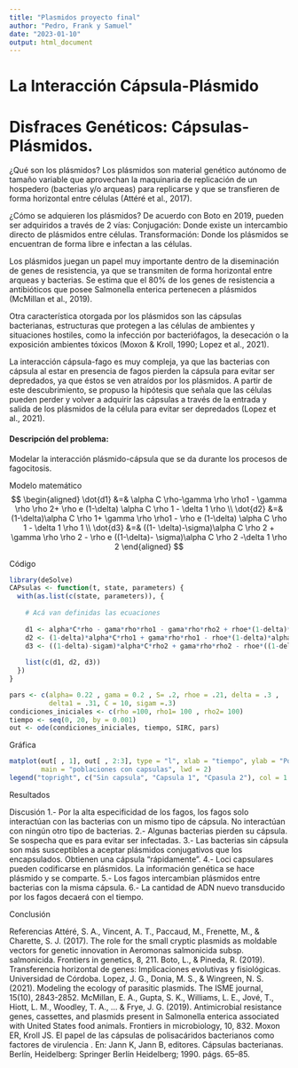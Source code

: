 ---
title: "Plasmidos proyecto final"
author: "Pedro, Frank y Samuel"
date: "2023-01-10"
output: html_document
---

# La Interacción Cápsula-Plásmido

# Disfraces Genéticos: Cápsulas-Plásmidos.

¿Qué son los plásmidos? Los plásmidos son material genético autónomo de tamaño variable que aprovechan la maquinaria de replicación de un hospedero (bacterias y/o arqueas) para replicarse y que se transfieren de forma horizontal entre células (Attéré et al., 2017).

¿Cómo se adquieren los plásmidos? De acuerdo con Boto en 2019, pueden ser adquiridos a través de 2 vías: Conjugación: Donde existe un intercambio directo de plásmidos entre células. Transformación: Donde los plásmidos se encuentran de forma libre e infectan a las células.

Los plásmidos juegan un papel muy importante dentro de la diseminación de genes de resistencia, ya que se transmiten de forma horizontal entre arqueas y bacterias. Se estima que el 80% de los genes de resistencia a antibióticos que posee Salmonella enterica pertenecen a plásmidos (McMillan et al., 2019).

Otra característica otorgada por los plásmidos son las cápsulas bacterianas, estructuras que protegen a las células de ambientes y situaciones hostiles, como la infección por bacteriófagos, la desecación o la exposición ambientes tóxicos (Moxon & Kroll, 1990; Lopez et al., 2021).

La interacción cápsula-fago es muy compleja, ya que las bacterias con cápsula al estar en presencia de fagos pierden la cápsula para evitar ser depredados, ya que éstos se ven atraídos por los plásmidos. A partir de este descubrimiento, se propuso la hipótesis que señala que las células pueden perder y volver a adquirir las cápsulas a través de la entrada y salida de los plásmidos de la célula para evitar ser depredados (Lopez et al., 2021).

#### Descripción del problema:

Modelar la interacción plásmido-cápsula que se da durante los procesos de fagocitosis.

Modelo matemático $$
\begin{aligned}
\dot{d1} &=& \alpha C \rho-\gamma \rho \rho1 - \gamma \rho \rho 2+ \rho e (1-\delta) \alpha C \rho 1 - \delta 1 \rho \\
\dot{d2} &=& (1-\delta)\alpha C \rho 1+ \gamma \rho \rho1 - \rho e (1-\delta) \alpha C \rho 1 - \delta 1 \rho 1 \\
\dot{d3} &=& ((1- \delta)-\sigma)\alpha C \rho 2 + \gamma \rho \rho 2 - \rho e ((1-\delta)- \sigma)\alpha C \rho 2 -\delta 1 \rho 2
\end{aligned}
$$

Código

```{r}
library(deSolve)
CAPsulas <- function(t, state, parameters) {
  with(as.list(c(state, parameters)), {
    
    # Acá van definidas las ecuaciones
    
    d1 <- alpha*C*rho - gama*rho*rho1 - gama*rho*rho2 + rhoe*(1-delta)*alpha*C*rho1 - delta1*rho
    d2 <- (1-delta)*alpha*C*rho1 + gama*rho*rho1 - rhoe*(1-delta)*alpha*C*rho1 - delta1*rho1
    d3 <- ((1-delta)-sigam)*alpha*C*rho2 + gama*rho*rho2 - rhoe*((1-delta)-sigam)*alpha*C*rho2 - delta1*rho2
  
    list(c(d1, d2, d3))
  })
}

pars <- c(alpha= 0.22 , gama = 0.2 , S= .2, rhoe = .21, delta = .3 , 
          delta1 = .31, C = 10, sigam =.3)  
condiciones_iniciales <- c(rho =100, rho1= 100 , rho2= 100)
tiempo <- seq(0, 20, by = 0.001)
out <- ode(condiciones_iniciales, tiempo, SIRC, pars) 
```

Gráfica

```{r}
matplot(out[ , 1], out[ , 2:3], type = "l", xlab = "tiempo", ylab = "Población",
        main = "poblaciones con capsulas", lwd = 2)
legend("topright", c("Sin capsula", "Capsula 1", "Cpasula 2"), col = 1:3,lty=1:3,cex=0.5)
```

Resultados

Discusión 1.- Por la alta especificidad de los fagos, los fagos solo interactúan con las bacterias con un mismo tipo de cápsula. No interactúan con ningún otro tipo de bacterias. 2.- Algunas bacterias pierden su cápsula. Se sospecha que es para evitar ser infectadas. 3.- Las bacterias sin cápsula son más susceptibles a aceptar plásmidos conjugativos que los encapsulados. Obtienen una cápsula "rápidamente". 4.- Loci capsulares pueden codificarse en plásmidos. La información genética se hace plásmido y se comparte. 5.- Los fagos intercambian plásmidos entre bacterias con la misma cápsula. 6.- La cantidad de ADN nuevo transducido por los fagos decaerá con el tiempo.

Conclusión

Referencias Attéré, S. A., Vincent, A. T., Paccaud, M., Frenette, M., & Charette, S. J. (2017). The role for the small cryptic plasmids as moldable vectors for genetic innovation in Aeromonas salmonicida subsp. salmonicida. Frontiers in genetics, 8, 211. Boto, L., & Pineda, R. (2019). Transferencia horizontal de genes: Implicaciones evolutivas y fisiológicas. Universidad de Córdoba. Lopez, J. G., Donia, M. S., & Wingreen, N. S. (2021). Modeling the ecology of parasitic plasmids. The ISME journal, 15(10), 2843-2852. McMillan, E. A., Gupta, S. K., Williams, L. E., Jové, T., Hiott, L. M., Woodley, T. A., ... & Frye, J. G. (2019). Antimicrobial resistance genes, cassettes, and plasmids present in Salmonella enterica associated with United States food animals. Frontiers in microbiology, 10, 832. Moxon ER, Kroll JS. El papel de las cápsulas de polisacáridos bacterianos como factores de virulencia . En: Jann K, Jann B, editores. Cápsulas bacterianas. Berlín, Heidelberg: Springer Berlín Heidelberg; 1990. págs. 65--85.
